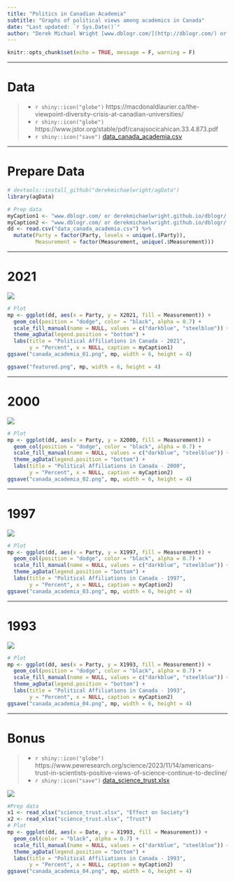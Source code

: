 ```yaml
---
title: "Politics in Canadian Academia"
subtitle: "Graphs of political views among academics in Canada"
date: "Last updated: `r Sys.Date()`"
author: "Derek Michael Wright [www.dblogr.com/](http://dblogr.com/) or [derekmichaelwright.github.io/dblogr](https://derekmichaelwright.github.io/dblogr/) <derek.wright@usask.ca>"
---
```


```r
knitr::opts_chunk$set(echo = TRUE, message = F, warning = F)
```

---

# Data

> - `r shiny::icon("globe")` https://macdonaldlaurier.ca/the-viewpoint-diversity-crisis-at-canadian-universities/
> - `r shiny::icon("globe")` https://www.jstor.org/stable/pdf/canajsocicahican.33.4.873.pdf
> - `r shiny::icon("save")` [data_canada_academia.csv](data_canada_academia.csv)

---

# Prepare Data

```r
# devtools::install_github("derekmichaelwright/agData")
library(agData)
```

```r
# Prep data
myCaption1 <- "www.dblogr.com/ or derekmichaelwright.github.io/dblogr/ | Data: MLI"
myCaption2 <- "www.dblogr.com/ or derekmichaelwright.github.io/dblogr/ | Data: Nakhaie & Adam (2008)"
dd <- read.csv("data_canada_academia.csv") %>%
  mutate(Party = factor(Party, levels = unique(.$Party)),
         Measurement = factor(Measurement, unique(.$Measurement)))
```

---

# 2021

![](canada_academia_01.png)

```r
# Plot
mp <- ggplot(dd, aes(x = Party, y = X2021, fill = Measurement)) + 
  geom_col(position = "dodge", color = "black", alpha = 0.7) +
  scale_fill_manual(name = NULL, values = c("darkblue", "steelblue")) +
  theme_agData(legend.position = "bottom") +
  labs(title = "Political Affiliations in Canada - 2021",
       y = "Percent", x = NULL, caption = myCaption1)
ggsave("canada_academia_01.png", mp, width = 6, height = 4)
```

```r
ggsave("featured.png", mp, width = 6, height = 4)
```

---

# 2000

![](canada_academia_02.png)

```r
# Plot
mp <- ggplot(dd, aes(x = Party, y = X2000, fill = Measurement)) + 
  geom_col(position = "dodge", color = "black", alpha = 0.7) +
  scale_fill_manual(name = NULL, values = c("darkblue", "steelblue")) +
  theme_agData(legend.position = "bottom") +
  labs(title = "Political Affiliations in Canada - 2000",
       y = "Percent", x = NULL, caption = myCaption2)
ggsave("canada_academia_02.png", mp, width = 6, height = 4)
```

---

# 1997

![](canada_academia_03.png)

```r
# Plot
mp <- ggplot(dd, aes(x = Party, y = X1997, fill = Measurement)) + 
  geom_col(position = "dodge", color = "black", alpha = 0.7) +
  scale_fill_manual(name = NULL, values = c("darkblue", "steelblue")) +
  theme_agData(legend.position = "bottom") +
  labs(title = "Political Affiliations in Canada - 1997",
       y = "Percent", x = NULL, caption = myCaption2)
ggsave("canada_academia_03.png", mp, width = 6, height = 4)
```

---

# 1993

![](canada_academia_04.png)

```r
# Plot
mp <- ggplot(dd, aes(x = Party, y = X1993, fill = Measurement)) + 
  geom_col(position = "dodge", color = "black", alpha = 0.7) +
  scale_fill_manual(name = NULL, values = c("darkblue", "steelblue")) +
  theme_agData(legend.position = "bottom") +
  labs(title = "Political Affiliations in Canada - 1993",
       y = "Percent", x = NULL, caption = myCaption2)
ggsave("canada_academia_04.png", mp, width = 6, height = 4)
```

---

# Bonus

> - `r shiny::icon("globe")` https://www.pewresearch.org/science/2023/11/14/americans-trust-in-scientists-positive-views-of-science-continue-to-decline/
> - `r shiny::icon("save")` [data_science_trust.xlsx](data_science_trust.xlsx)

![](canada_academia_2_01.png)

```r
#Prep data
x1 <- read_xlsx("science_trust.xlsx", "Effect on Society")
x2 <- read_xlsx("science_trust.xlsx", "Trust")
# Plot
mp <- ggplot(dd, aes(x = Date, y = X1993, fill = Measurement)) + 
  geom_col(color = "black", alpha = 0.7) +
  scale_fill_manual(name = NULL, values = c("darkblue", "steelblue")) +
  theme_agData(legend.position = "bottom") +
  labs(title = "Political Affiliations in Canada - 1993",
       y = "Percent", x = NULL, caption = myCaption2)
ggsave("canada_academia_04.png", mp, width = 6, height = 4)
```
